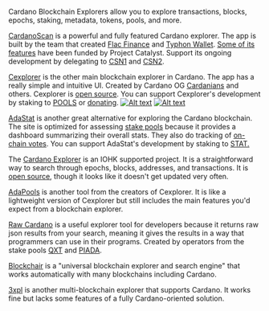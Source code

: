 Cardano Blockchain Explorers allow you to explore transactions, blocks, epochs, staking, metadata, tokens, pools, and more.

[CardanoScan](https://cardanoscan.io/) is a powerful and fully featured Cardano explorer. The app is built by the team that created [Flac Finance](https://twitter.com/FlacFinance) and [Typhon Wallet](https://twitter.com/TyphonWallet). [Some of its features](https://projectcatalyst.io/funds/8/f8-developer-ecosystem/cardanoscanio-upgrade) have been funded by Project Catalyst. Support its ongoing development by delegating to [CSN1](https://cexplorer.io/pool/pool10hex9l4wjgqarvhr94xgyh9frv5lhtajhrj4dah0kl65jtws30khttps://) and [CSN2](https://cexplorer.io/pool/pool1mfgqn8n658vjdcvg3xgtr3qyet64fht0dzsukqeznxw36z8g2k6https://).

[Cexplorer](https://cexplorer.io/) is the other main blockchain explorer in Cardano. The app has a really simple and intuitive UI. Created by Cardano OG [Cardanians](https://twitter.com/Cardanians_io) and others. Cexplorer is [open source](https://github.com/cexplorer/cexplorer.io). You can support Cexplorer's development by staking to [POOLS](https://cexplorer.io/pool/pool1cduc7ut6grhqyavrmm3gzcdf4qfdsjk7vdwcxy9c0r5fyaxh2sqhttps://) or [donating](https://cexplorer.io/donate).
[![Alt text](https://img.shields.io/github/stars/cexplorer/cexplorer.io.svg)](https://github.com/cexplorer/cexplorer.io)
[![Alt text](https://img.shields.io/badge/GitHub-100000?style=for-the-badge&logo=github&logoColor=white)](https://github.com/cexplorer/cexplorer.io)

[AdaStat](https://adastat.net/) is another great alternative for exploring the Cardano blockchain. The site is optimized for assessing [stake pools](https://adastat.net/pools) because it provides a dashboard summarizing their overall stats. They also do tracking of [on-chain votes](https://adastat.net/polls). You can support AdaStat's development by staking to [STAT.](https://adastat.net/pools/77b0a93c26ac65be36e9a9f220f9a43cbc57d705fc5d8f1de5fdeea1)

The [Cardano Explorer](https://explorer.cardano.org/) is an IOHK supported project. It is a straightforward way to search through epochs, blocks, addresses, and transactions. It is [open source](https://github.com/input-output-hk/cardano-explorer-app), though it looks like it doesn't get updated very often.

[AdaPools](https://adapools.org/) is another tool from the creators of Cexplorer. It is like a lightweight version of Cexplorer but still includes the main features you'd expect from a blockchain explorer.

[Raw Cardano](https://rawcardano.app/) is a useful explorer tool for developers because it returns raw json results from your search, meaning it gives the results in a way that programmers can use in their programs. Created by operators from the stake pools [QXT](https://twitter.com/quixotepool) and [PIADA](https://twitter.com/Piada_stakePool).

[Blockchair](https://blockchair.com/cardano) is a "universal blockchain explorer and search engine" that works automatically with many blockchains including Cardano.

[3xpl](https://3xpl.com/cardano) is another multi-blockchain explorer that supports Cardano. It works fine but lacks some features of a fully Cardano-oriented solution.
